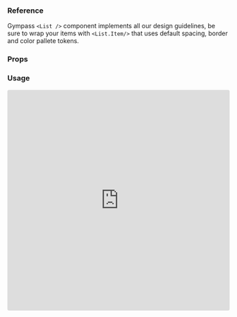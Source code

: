 
### Reference

Gympass `<List />` component implements all our design guidelines, be sure to wrap your items with `<List.Item/>` that uses default spacing, border and color pallete tokens.

### Props

<PropsTable component="List" />

### Usage

<iframe
  src="https://codesandbox.io/embed/new?fontsize=14"
  style="width:100%; height:500px; border:0; border-radius: 4px; overflow:hidden;"
  title="new"
  allow="geolocation; microphone; camera; midi; vr; accelerometer; gyroscope; payment; ambient-light-sensor; encrypted-media; usb"
  sandbox="allow-modals allow-forms allow-popups allow-scripts allow-same-origin"
></iframe>

